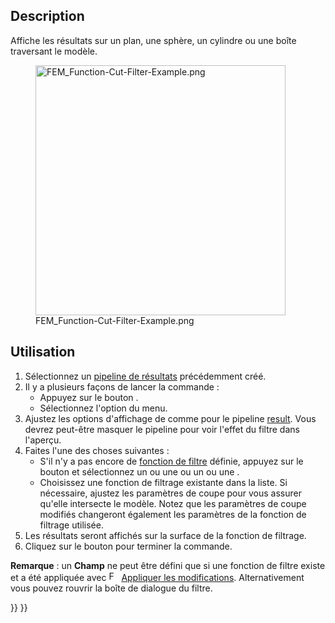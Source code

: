 <languages/>

{{Docnav/fr
|[[FEM_PostFilterClipScalar/fr|Filtre d'écrêtage scalaire]]
|[[FEM_PostFilterClipRegion/fr|Filtre d'écrêtage selon une région]]
|[[FEM_Workbench/fr|Atelier FEM]]
|IconL=FEM_PostFilterClipScalar.svg
|IconR=FEM_PostFilterClipRegion.svg
|IconC=Workbench_FEM.svg
}}

{{GuiCommand/fr
|Name=FEM PostFilterCutFunction
|Name/fr=FEM Filtre de fonction de découpe
|MenuLocation=Résultats → Filtre de fonction de découpe
|Workbenches=[[FEM_Workbench/fr|FEM]]
|SeeAlso=[[FEM_PostPipelineFromResult/fr|FEM Pipeline de résultats]], [[FEM_PostCreateFunctions/fr|FEM Fonctions de filtrage]], [[FEM_tutorial/fr|FEM Tutoriel]]
}}

==Description==

Affiche les résultats sur un plan, une sphère, un cylindre ou une boîte traversant le modèle.

[[File:FEM_Function-Cut-Filter-Example.png|400px]]

{{Caption|Un filtre de fonction de découpe avec une sphère comme fonction de découpe.</br>Le pipeline original est l'objet semi-transparent.}}

<span id="Usage"></span>
==Utilisation==

# Sélectionnez un [[FEM_PostPipelineFromResult/fr|pipeline de résultats]] précédemment créé.
# Il y a plusieurs façons de lancer la commande :
#* Appuyez sur le bouton {{Button|[[Image:FEM_PostFilterCutFunction.svg|16px]] [[FEM_PostFilterCutFunction/fr|Filtre de fonction de découpe]]}}.
#* Sélectionnez l'option {{MenuCommand|Résultats → [[Image:FEM_PostFilterCutFunction.svg|16px]] Filtre de fonction de découpe}} du menu.
# Ajustez les options d'affichage de {{MenuCommand|Résultats}} comme pour le pipeline [[FEM_PostPipelineFromResult|result]]. Vous devrez peut-être masquer le pipeline pour voir l'effet du filtre dans l'aperçu.
# Faites l'une des choses suivantes :
#* S'il n'y a pas encore de [[FEM_PostCreateFunctions/fr|fonction de filtre]] définie, appuyez sur le bouton {{Button|[[Image:List-add.svg|16px]] Créer}} et sélectionnez un {{MenuCommand|[[Image:FEM_PostCreateFunctionPlane.svg|16px]] [[FEM_PostCreateFunctionPlane/fr|plan]]}} ou une {{MenuCommand|[[Image:FEM_PostCreateFunctionSphere.svg|16px]] [[FEM_PostCreateFunctionSphere/fr|sphère]]}} ou un {{MenuCommand|[[Image:FEM_PostCreateFunctionCylinder.svg|16px]] [[FEM_PostCreateFunctionCylinder/fr|cylindre]]}} ou une {{MenuCommand|[[Image:FEM_PostCreateFunctionBox.svg|16px]] [[FEM_PostCreateFunctionBox/fr|boîte]]}}.
#* Choisissez une fonction de filtrage existante dans la liste. Si nécessaire, ajustez les paramètres de coupe pour vous assurer qu'elle intersecte le modèle. Notez que les paramètres de coupe modifiés changeront également les paramètres de la fonction de filtrage utilisée.
# Les résultats seront affichés sur la surface de la fonction de filtrage.
# Cliquez sur le bouton {{Button|OK}} pour terminer la commande.

'''Remarque''' : un '''Champ''' ne peut être défini que si une fonction de filtre existe et a été appliquée avec [[Image:FEM_PostApplyChanges.svg|16px]] [[FEM_PostApplyChanges/fr|Appliquer les modifications]]. Alternativement vous pouvez rouvrir la boîte de dialogue du filtre.


{{Docnav/fr
|[[FEM_PostFilterClipScalar/fr|Filtre d'écrêtage scalaire]]
|[[FEM_PostFilterClipRegion/fr|Filtre d'écrêtage selon une région]]
|[[FEM_Workbench/fr|Atelier FEM]]
|IconL=FEM_PostFilterClipScalar.svg
|IconR=FEM_PostFilterClipRegion.svg
|IconC=Workbench_FEM.svg
}}

{{FEM Tools navi{{#translation:}}}}
{{Userdocnavi{{#translation:}}}}